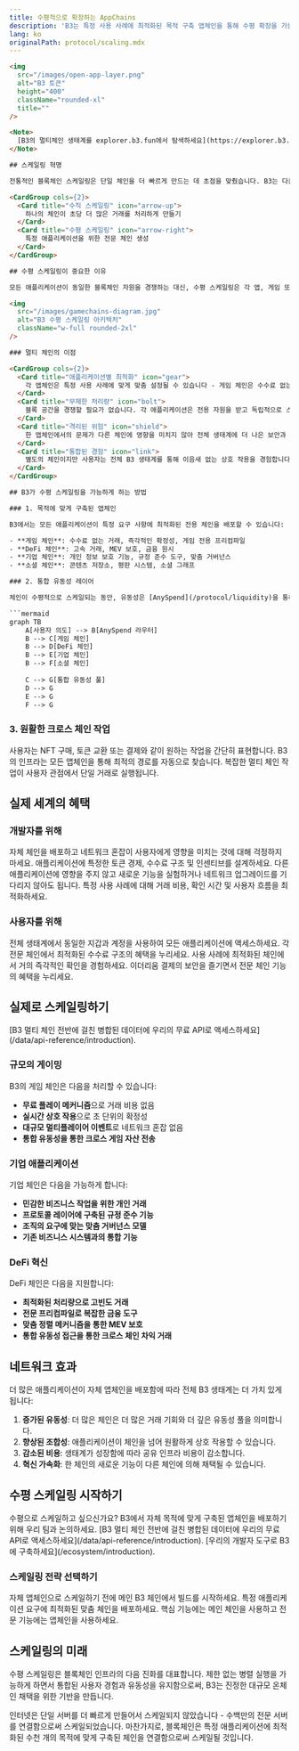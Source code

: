 ```yaml
---
title: 수평적으로 확장하는 AppChains
description: 'B3는 특정 사용 사례에 최적화된 목적 구축 앱체인을 통해 수평 확장을 가능하게 하며, 통합된 유동성과 사용자 경험을 유지합니다.'
lang: ko
originalPath: protocol/scaling.mdx
---
```

```html
<img
  src="/images/open-app-layer.png"
  alt="B3 토큰"
  height="400"
  className="rounded-xl"
  title=""
/>

<Note>
  [B3의 멀티체인 생태계를 explorer.b3.fun에서 탐색하세요](https://explorer.b3.fun/chains)
</Note>

## 스케일링 혁명

전통적인 블록체인 스케일링은 단일 체인을 더 빠르게 만드는 데 초점을 맞췄습니다. B3는 다른 접근 방식을 취합니다: 통합된 생태계로 함께 작동하는 목적에 맞게 구축된 앱체인을 통한 **수평 스케일링**.

<CardGroup cols={2}>
  <Card title="수직 스케일링" icon="arrow-up">
    하나의 체인이 초당 더 많은 거래를 처리하게 만들기
  </Card>
  <Card title="수평 스케일링" icon="arrow-right">
    특정 애플리케이션을 위한 전문 체인 생성
  </Card>
</CardGroup>

## 수평 스케일링이 중요한 이유

모든 애플리케이션이 동일한 블록체인 자원을 경쟁하는 대신, 수평 스케일링은 각 앱, 게임 또는 기업이 최적화된 실행 환경을 가질 수 있게 합니다.

<img
  src="/images/gamechains-diagram.jpg"
  alt="B3 수평 스케일링 아키텍처"
  className="w-full rounded-2xl"
/>

### 멀티 체인의 이점

<CardGroup cols={2}>
  <Card title="애플리케이션별 최적화" icon="gear">
    각 앱체인은 특정 사용 사례에 맞게 맞춤 설정될 수 있습니다 - 게임 체인은 수수료 없는 게임플레이, DeFi 체인은 고속 거래를 위해.
  </Card>
  <Card title="무제한 처리량" icon="bolt">
    블록 공간을 경쟁할 필요가 없습니다. 각 애플리케이션은 전용 자원을 받고 독립적으로 스케일할 수 있습니다.
  </Card>
  <Card title="격리된 위험" icon="shield">
    한 앱체인에서의 문제가 다른 체인에 영향을 미치지 않아 전체 생태계에 더 나은 보안과 신뢰성을 제공합니다.
  </Card>
  <Card title="통합된 경험" icon="link">
    별도의 체인이지만 사용자는 전체 B3 생태계를 통해 이음새 없는 상호 작용을 경험합니다.
  </Card>
</CardGroup>

## B3가 수평 스케일링을 가능하게 하는 방법

### 1. 목적에 맞게 구축된 앱체인

B3에서는 모든 애플리케이션이 특정 요구 사항에 최적화된 전용 체인을 배포할 수 있습니다:

- **게임 체인**: 수수료 없는 거래, 즉각적인 확정성, 게임 전용 프리컴파일
- **DeFi 체인**: 고속 거래, MEV 보호, 금융 원시
- **기업 체인**: 개인 정보 보호 기능, 규정 준수 도구, 맞춤 거버넌스
- **소셜 체인**: 콘텐츠 저장소, 평판 시스템, 소셜 그래프

### 2. 통합 유동성 레이어

체인이 수평적으로 스케일되는 동안, 유동성은 [AnySpend](/protocol/liquidity)을 통해 통합됩니다:

```mermaid
graph TB
    A[사용자 의도] --> B[AnySpend 라우터]
    B --> C[게임 체인]
    B --> D[DeFi 체인] 
    B --> E[기업 체인]
    B --> F[소셜 체인]
    
    C --> G[통합 유동성 풀]
    D --> G
    E --> G
    F --> G
```

### 3. 원활한 크로스 체인 작업

<Steps>
  <Step title="의도 표현">
    사용자는 NFT 구매, 토큰 교환 또는 결제와 같이 원하는 작업을 간단히 표현합니다.
  </Step>
  <Step title="자동 라우팅">
    B3의 인프라는 모든 앱체인을 통해 최적의 경로를 자동으로 찾습니다.
  </Step>
  <Step title="원자 실행">
    복잡한 멀티 체인 작업이 사용자 관점에서 단일 거래로 실행됩니다.
  </Step>
</Steps>

## 실제 세계의 혜택

### 개발자를 위해

<CardGroup cols={2}>
  <Card title="더 이상의 혼잡 없음" icon="traffic-light">
    자체 체인을 배포하고 네트워크 혼잡이 사용자에게 영향을 미치는 것에 대해 걱정하지 마세요.
  </Card>
  <Card title="맞춤 경제" icon="coins">
    애플리케이션에 특정한 토큰 경제, 수수료 구조 및 인센티브를 설계하세요.
  </Card>
  <Card title="보다 빠른 혁신" icon="rocket">
    다른 애플리케이션에 영향을 주지 않고 새로운 기능을 실험하거나 네트워크 업그레이드를 기다리지 않아도 됩니다.
  </Card>
  <Card title="더 나은 UX" icon="sparkles">
    특정 사용 사례에 대해 거래 비용, 확인 시간 및 사용자 흐름을 최적화하세요.
  </Card>
</CardGroup>

### 사용자를 위해

<CardGroup cols={2}>
  <Card title="일관된 경험" icon="user-check">
    전체 생태계에서 동일한 지갑과 계정을 사용하여 모든 애플리케이션에 액세스하세요.
  </Card>
  <Card title="낮은 비용" icon="coins">
    각 전문 체인에서 최적화된 수수료 구조의 혜택을 누리세요.
  </Card>
  <Card title="보다 빠른 거래" icon="clock">
    사용 사례에 최적화된 체인에서 거의 즉각적인 확인을 경험하세요.
  </Card>
  <Card title="향상된 보안" icon="lock">
    이더리움 결제의 보안을 즐기면서 전문 체인 기능의 혜택을 누리세요.
  </Card>
</CardGroup>

## 실제로 스케일링하기

<Note>
  [B3 멀티 체인 전반에 걸친 병합된 데이터에 우리의 무료 API로 액세스하세요](/data/api-reference/introduction).
</Note>

### 규모의 게이밍

B3의 게임 체인은 다음을 처리할 수 있습니다:

- **무료 플레이 메커니즘**으로 거래 비용 없음
- **실시간 상호 작용**으로 초 단위의 확정성
- **대규모 멀티플레이어 이벤트**로 네트워크 혼잡 없음
- **통합 유동성을 통한 크로스 게임 자산 전송**

### 기업 애플리케이션

기업 체인은 다음을 가능하게 합니다:

- **민감한 비즈니스 작업을 위한 개인 거래**
- **프로토콜 레이어에 구축된 규정 준수 기능**
- **조직의 요구에 맞는 맞춤 거버넌스 모델**
- **기존 비즈니스 시스템과의 통합 기능**

### DeFi 혁신

DeFi 체인은 다음을 지원합니다:

- **최적화된 처리량으로 고빈도 거래**
- **전문 프리컴파일로 복잡한 금융 도구**
- **맞춤 정렬 메커니즘을 통한 MEV 보호**
- **통합 유동성 접근을 통한 크로스 체인 차익 거래**

## 네트워크 효과

더 많은 애플리케이션이 자체 앱체인을 배포함에 따라 전체 B3 생태계는 더 가치 있게 됩니다:

1. **증가된 유동성**: 더 많은 체인은 더 많은 거래 기회와 더 깊은 유동성 풀을 의미합니다.
2. **향상된 조합성**: 애플리케이션이 체인을 넘어 원활하게 상호 작용할 수 있습니다.
3. **감소된 비용**: 생태계가 성장함에 따라 공유 인프라 비용이 감소합니다.
4. **혁신 가속화**: 한 체인의 새로운 기능이 다른 체인에 의해 채택될 수 있습니다.

## 수평 스케일링 시작하기

<Card title="앱체인 배포" icon="rocket" horizontal href="https://b3builders.typeform.com/bsmntdevelopers">
  수평으로 스케일하고 싶으신가요? B3에서 자체 목적에 맞게 구축된 앱체인을 배포하기 위해 우리 팀과 논의하세요.
</Card>

<Note>
  [B3 멀티 체인 전반에 걸친 병합된 데이터에 우리의 무료 API로 액세스하세요](/data/api-reference/introduction).
</Note>

<Note>
  [우리의 개발자 도구로 B3에 구축하세요](/ecosystem/introduction).
</Note>

### 스케일링 전략 선택하기

<CardGroup cols={3}>
  <Card title="공유 B3 체인" icon="users">
    자체 앱체인으로 스케일하기 전에 메인 B3 체인에서 빌드를 시작하세요.
  </Card>
  <Card title="전용 앱체인" icon="server">
    특정 애플리케이션 요구에 최적화된 맞춤 체인을 배포하세요.
  </Card>
  <Card title="하이브리드 접근" icon="block">
    핵심 기능에는 메인 체인을 사용하고 전문 기능에는 앱체인을 사용하세요.
  </Card>
</CardGroup>

## 스케일링의 미래

수평 스케일링은 블록체인 인프라의 다음 진화를 대표합니다. 제한 없는 병렬 실행을 가능하게 하면서 통합된 사용자 경험과 유동성을 유지함으로써, B3는 진정한 대규모 온체인 채택을 위한 기반을 만듭니다.

인터넷은 단일 서버를 더 빠르게 만들어서 스케일되지 않았습니다 - 수백만의 전문 서버를 연결함으로써 스케일되었습니다. 마찬가지로, 블록체인은 특정 애플리케이션에 최적화된 수천 개의 목적에 맞게 구축된 체인을 연결함으로써 스케일될 것입니다.
```
